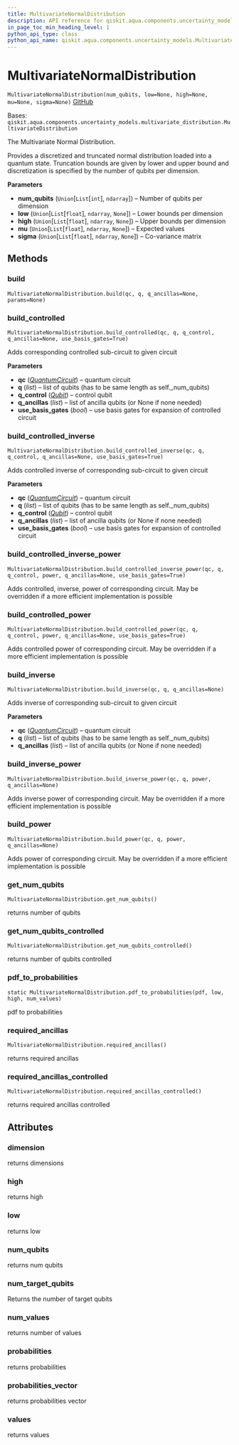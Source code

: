 ```yaml
---
title: MultivariateNormalDistribution
description: API reference for qiskit.aqua.components.uncertainty_models.MultivariateNormalDistribution
in_page_toc_min_heading_level: 1
python_api_type: class
python_api_name: qiskit.aqua.components.uncertainty_models.MultivariateNormalDistribution
---
```


# MultivariateNormalDistribution

<span id="qiskit.aqua.components.uncertainty_models.MultivariateNormalDistribution" />

`MultivariateNormalDistribution(num_qubits, low=None, high=None, mu=None, sigma=None)` [GitHub](https://github.com/qiskit-community/qiskit-aqua/tree/stable/0.9/qiskit/aqua/components/uncertainty_models/multivariate_normal_distribution.py "view source code")

Bases: `qiskit.aqua.components.uncertainty_models.multivariate_distribution.MultivariateDistribution`

The Multivariate Normal Distribution.

Provides a discretized and truncated normal distribution loaded into a quantum state. Truncation bounds are given by lower and upper bound and discretization is specified by the number of qubits per dimension.

**Parameters**

*   **num\_qubits** (`Union`\[`List`\[`int`], `ndarray`]) – Number of qubits per dimension
*   **low** (`Union`\[`List`\[`float`], `ndarray`, `None`]) – Lower bounds per dimension
*   **high** (`Union`\[`List`\[`float`], `ndarray`, `None`]) – Upper bounds per dimension
*   **mu** (`Union`\[`List`\[`float`], `ndarray`, `None`]) – Expected values
*   **sigma** (`Union`\[`List`\[`float`], `ndarray`, `None`]) – Co-variance matrix

## Methods

### build

<span id="qiskit.aqua.components.uncertainty_models.MultivariateNormalDistribution.build" />

`MultivariateNormalDistribution.build(qc, q, q_ancillas=None, params=None)`

### build\_controlled

<span id="qiskit.aqua.components.uncertainty_models.MultivariateNormalDistribution.build_controlled" />

`MultivariateNormalDistribution.build_controlled(qc, q, q_control, q_ancillas=None, use_basis_gates=True)`

Adds corresponding controlled sub-circuit to given circuit

**Parameters**

*   **qc** ([*QuantumCircuit*](qiskit.circuit.QuantumCircuit "qiskit.circuit.QuantumCircuit")) – quantum circuit
*   **q** (*list*) – list of qubits (has to be same length as self.\_num\_qubits)
*   **q\_control** ([*Qubit*](qiskit.circuit.Qubit "qiskit.circuit.Qubit")) – control qubit
*   **q\_ancillas** (*list*) – list of ancilla qubits (or None if none needed)
*   **use\_basis\_gates** (*bool*) – use basis gates for expansion of controlled circuit

### build\_controlled\_inverse

<span id="qiskit.aqua.components.uncertainty_models.MultivariateNormalDistribution.build_controlled_inverse" />

`MultivariateNormalDistribution.build_controlled_inverse(qc, q, q_control, q_ancillas=None, use_basis_gates=True)`

Adds controlled inverse of corresponding sub-circuit to given circuit

**Parameters**

*   **qc** ([*QuantumCircuit*](qiskit.circuit.QuantumCircuit "qiskit.circuit.QuantumCircuit")) – quantum circuit
*   **q** (*list*) – list of qubits (has to be same length as self.\_num\_qubits)
*   **q\_control** ([*Qubit*](qiskit.circuit.Qubit "qiskit.circuit.Qubit")) – control qubit
*   **q\_ancillas** (*list*) – list of ancilla qubits (or None if none needed)
*   **use\_basis\_gates** (*bool*) – use basis gates for expansion of controlled circuit

### build\_controlled\_inverse\_power

<span id="qiskit.aqua.components.uncertainty_models.MultivariateNormalDistribution.build_controlled_inverse_power" />

`MultivariateNormalDistribution.build_controlled_inverse_power(qc, q, q_control, power, q_ancillas=None, use_basis_gates=True)`

Adds controlled, inverse, power of corresponding circuit. May be overridden if a more efficient implementation is possible

### build\_controlled\_power

<span id="qiskit.aqua.components.uncertainty_models.MultivariateNormalDistribution.build_controlled_power" />

`MultivariateNormalDistribution.build_controlled_power(qc, q, q_control, power, q_ancillas=None, use_basis_gates=True)`

Adds controlled power of corresponding circuit. May be overridden if a more efficient implementation is possible

### build\_inverse

<span id="qiskit.aqua.components.uncertainty_models.MultivariateNormalDistribution.build_inverse" />

`MultivariateNormalDistribution.build_inverse(qc, q, q_ancillas=None)`

Adds inverse of corresponding sub-circuit to given circuit

**Parameters**

*   **qc** ([*QuantumCircuit*](qiskit.circuit.QuantumCircuit "qiskit.circuit.QuantumCircuit")) – quantum circuit
*   **q** (*list*) – list of qubits (has to be same length as self.\_num\_qubits)
*   **q\_ancillas** (*list*) – list of ancilla qubits (or None if none needed)

### build\_inverse\_power

<span id="qiskit.aqua.components.uncertainty_models.MultivariateNormalDistribution.build_inverse_power" />

`MultivariateNormalDistribution.build_inverse_power(qc, q, power, q_ancillas=None)`

Adds inverse power of corresponding circuit. May be overridden if a more efficient implementation is possible

### build\_power

<span id="qiskit.aqua.components.uncertainty_models.MultivariateNormalDistribution.build_power" />

`MultivariateNormalDistribution.build_power(qc, q, power, q_ancillas=None)`

Adds power of corresponding circuit. May be overridden if a more efficient implementation is possible

### get\_num\_qubits

<span id="qiskit.aqua.components.uncertainty_models.MultivariateNormalDistribution.get_num_qubits" />

`MultivariateNormalDistribution.get_num_qubits()`

returns number of qubits

### get\_num\_qubits\_controlled

<span id="qiskit.aqua.components.uncertainty_models.MultivariateNormalDistribution.get_num_qubits_controlled" />

`MultivariateNormalDistribution.get_num_qubits_controlled()`

returns number of qubits controlled

### pdf\_to\_probabilities

<span id="qiskit.aqua.components.uncertainty_models.MultivariateNormalDistribution.pdf_to_probabilities" />

`static MultivariateNormalDistribution.pdf_to_probabilities(pdf, low, high, num_values)`

pdf to probabilities

### required\_ancillas

<span id="qiskit.aqua.components.uncertainty_models.MultivariateNormalDistribution.required_ancillas" />

`MultivariateNormalDistribution.required_ancillas()`

returns required ancillas

### required\_ancillas\_controlled

<span id="qiskit.aqua.components.uncertainty_models.MultivariateNormalDistribution.required_ancillas_controlled" />

`MultivariateNormalDistribution.required_ancillas_controlled()`

returns required ancillas controlled

## Attributes

<span id="qiskit.aqua.components.uncertainty_models.MultivariateNormalDistribution.dimension" />

### dimension

returns dimensions

<span id="qiskit.aqua.components.uncertainty_models.MultivariateNormalDistribution.high" />

### high

returns high

<span id="qiskit.aqua.components.uncertainty_models.MultivariateNormalDistribution.low" />

### low

returns low

<span id="qiskit.aqua.components.uncertainty_models.MultivariateNormalDistribution.num_qubits" />

### num\_qubits

returns num qubits

<span id="qiskit.aqua.components.uncertainty_models.MultivariateNormalDistribution.num_target_qubits" />

### num\_target\_qubits

Returns the number of target qubits

<span id="qiskit.aqua.components.uncertainty_models.MultivariateNormalDistribution.num_values" />

### num\_values

returns number of values

<span id="qiskit.aqua.components.uncertainty_models.MultivariateNormalDistribution.probabilities" />

### probabilities

returns probabilities

<span id="qiskit.aqua.components.uncertainty_models.MultivariateNormalDistribution.probabilities_vector" />

### probabilities\_vector

returns probabilities vector

<span id="qiskit.aqua.components.uncertainty_models.MultivariateNormalDistribution.values" />

### values

returns values

